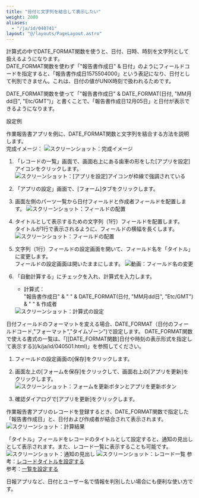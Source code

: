 ```yaml
---
title: "日付と文字列を結合して表示したい"
weight: 2000
aliases:
  - "/ja/id/040741"
layout: "@/layouts/PageLayout.astro"
---
```




計算式の中でDATE_FORMAT関数を使うと、日付、日時、時刻を文字列として扱えるようになります。  
DATE_FORMAT関数を使わず「"報告書作成日" & 日付」のようにフィールドコードを指定すると、「報告書作成日1575504000」という表記になり、日付として判別できません。これは、日付の値がUNIX時刻で扱われるためです。

DATE_FORMAT関数を使って「"報告書作成日" & DATE_FORMAT(日付, "MM月dd日", "Etc/GMT")」と書くことで、「報告書作成日12月05日」と日付が表示できるようになります。

<Heading id="app_date_and_text_10">設定例</Heading>

作業報告書アプリを例に、DATE_FORMAT関数と文字列を結合する方法を説明します。  
完成イメージ：
<Img src="/k/kintone/img-ja/example_date_format_01.png" alt="スクリーンショット：完成イメージ" />

1. 「レコードの一覧」画面で、画面右上にある歯車の形をした[アプリを設定]アイコンをクリックします。  
   <Img src="/k/kintone/img/settings_new_icon.png" alt="スクリーンショット：[アプリを設定]アイコンが枠線で強調されている" />

1. 「アプリの設定」画面で、[フォーム]タブをクリックします。

1. 画面左側のパーツ一覧から日付フィールドと作成者フィールドを配置します。
   <Img src="/k/kintone/img-ja/example_date_format_02.png" alt="スクリーンショット：フィールドの配置" />

1. タイトルとして表示するための文字列（1行）フィールドを配置します。  
  タイトルが1行で表示されるように、フィールドの横幅を長くします。
   <Img src="/k/kintone/img-ja/example_date_format_03.png" alt="スクリーンショット：フィールドの配置" />

1. 文字列（1行）フィールドの設定画面を開いて、フィールド名を「タイトル」に変更します。  
  フィールドの設定画面は開いたままにします。
   <Img src="/k/kintone/img-ja/example_date_format_01.gif" alt="動画：フィールド名の変更" />

1. 「自動計算する」にチェックを入れ、計算式を入力します。  

    * 計算式：  
    "報告書作成日" & " " & DATE_FORMAT(日付, "MM月dd日", "Etc/GMT") & " " & 作成者
    <Img src="/k/kintone/img-ja/example_date_format_04.png" alt="スクリーンショット：計算式の設定" />
  <Note>
  日付フィールドのフォーマットを変える場合、DATE_FORMAT（日付のフィールドコード,"フォーマット","タイムゾーン")で設定します。  
  DATE_FORMAT関数で使える書式の一覧は、「[[DATE_FORMAT関数]日付や時刻の表示形式を指定して表示する](/k/ja/id/040501.html)」を参照してください。
  </Note>

1. フィールドの設定画面の[保存]をクリックします。

1. 画面左上の[フォームを保存]をクリックして、画面右上の[アプリを更新]をクリックします。
   <Img src="/k/kintone/img-ja/example_date_format_05.png" alt="スクリーンショット：フォームを更新ボタンとアプリを更新ボタン" />

1. 確認ダイアログで[アプリを更新]をクリックします。

作業報告書アプリのレコードを登録するとき、DATE_FORMAT関数で指定した「報告書作成日」と、日付および作成者が結合されて表示されます。
<Img src="/k/kintone/img-ja/example_date_format_06.png" alt="スクリーンショット：計算結果" />

「タイトル」フィールドをレコードのタイトルとして設定すると、通知の見出しとして表示されます。また、レコード一覧に表示することも可能です。
<Img src="/k/kintone/img-ja/example_date_format_07.png" alt="スクリーンショット：通知の見出し" />
<Img src="/k/kintone/img-ja/example_date_format_08.png" alt="スクリーンショット：レコード一覧" />
参考：[レコードタイトルを設定する](/k/ja/id/040604.html)  
参考：[一覧を設定する](/k/ja/id/040612.html)

日報アプリなど、日付とユーザー名で情報を判別したい場合にも便利な使い方です。

